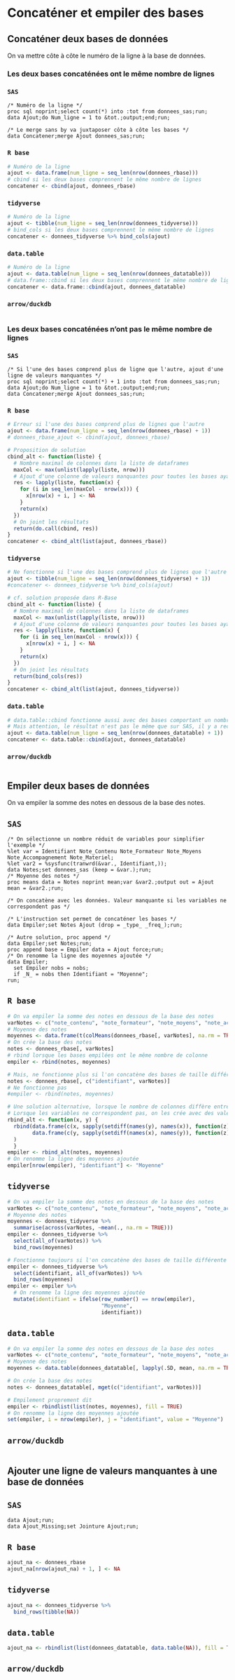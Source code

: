# Concaténer et empiler des bases

## Concaténer deux bases de données

On va mettre côte à côte le numéro de la ligne à la base de données.

### Les deux bases concaténées ont le même nombre de lignes

::: {.panel-tabset group="language"}

### `SAS` {.unnumbered .unlisted}
``` sas
/* Numéro de la ligne */
proc sql noprint;select count(*) into :tot from donnees_sas;run;
data Ajout;do Num_ligne = 1 to &tot.;output;end;run;

/* Le merge sans by va juxtaposer côte à côte les bases */
data Concatener;merge Ajout donnees_sas;run;
```

### `R base` {.unnumbered .unlisted}
```r
# Numéro de la ligne
ajout <- data.frame(num_ligne = seq_len(nrow(donnees_rbase)))
# cbind si les deux bases comprennent le même nombre de lignes
concatener <- cbind(ajout, donnees_rbase)
```

### `tidyverse` {.unnumbered .unlisted}
```r
# Numéro de la ligne
ajout <- tibble(num_ligne = seq_len(nrow(donnees_tidyverse)))
# bind_cols si les deux bases comprennent le même nombre de lignes
concatener <- donnees_tidyverse %>% bind_cols(ajout)
```

### `data.table` {.unnumbered .unlisted}
```r
# Numéro de la ligne
ajout <- data.table(num_ligne = seq_len(nrow(donnees_datatable)))
# data.frame::cbind si les deux bases comprennent le même nombre de lignes
concatener <- data.frame::cbind(ajout, donnees_datatable)
```

### `arrow/duckdb` {.unnumbered .unlisted}
```r

```

:::

### Les deux bases concaténées n'ont pas le même nombre de lignes

::: {.panel-tabset group="language"}

### `SAS` {.unnumbered .unlisted}
``` sas
/* Si l'une des bases comprend plus de ligne que l'autre, ajout d'une ligne de valeurs manquantes */
proc sql noprint;select count(*) + 1 into :tot from donnees_sas;run;
data Ajout;do Num_ligne = 1 to &tot.;output;end;run;
data Concatener;merge Ajout donnees_sas;run;
```

### `R base` {.unnumbered .unlisted}
```r
# Erreur si l'une des bases comprend plus de lignes que l'autre
ajout <- data.frame(num_ligne = seq_len(nrow(donnees_rbase) + 1))
# donnees_rbase_ajout <- cbind(ajout, donnees_rbase)

# Proposition de solution
cbind_alt <- function(liste) {
  # Nombre maximal de colonnes dans la liste de dataframes
  maxCol <- max(unlist(lapply(liste, nrow)))
  # Ajout d'une colonne de valeurs manquantes pour toutes les bases ayant moins de ligne que le maximum
  res <- lapply(liste, function(x) {
    for (i in seq_len(maxCol - nrow(x))) {
      x[nrow(x) + i, ] <- NA
    }
    return(x)
  })
  # On joint les résultats
  return(do.call(cbind, res))
}
concatener <- cbind_alt(list(ajout, donnees_rbase))
```

### `tidyverse` {.unnumbered .unlisted}
```r
# Ne fonctionne si l'une des bases comprend plus de lignes que l'autre !
ajout <- tibble(num_ligne = seq_len(nrow(donnees_tidyverse) + 1))
#concatener <- donnees_tidyverse %>% bind_cols(ajout)

# cf. solution proposée dans R-Base
cbind_alt <- function(liste) {
  # Nombre maximal de colonnes dans la liste de dataframes
  maxCol <- max(unlist(lapply(liste, nrow)))
  # Ajout d'une colonne de valeurs manquantes pour toutes les bases ayant moins de ligne que le maximum
  res <- lapply(liste, function(x) {
    for (i in seq_len(maxCol - nrow(x))) {
      x[nrow(x) + i, ] <- NA
    }
    return(x)
  })
  # On joint les résultats
  return(bind_cols(res))
}
concatener <- cbind_alt(list(ajout, donnees_tidyverse))
```

### `data.table` {.unnumbered .unlisted}
```r
# data.table::cbind fonctionne aussi avec des bases comportant un nombre différent de lignes
# Mais attention, le résultat n'est pas le même que sur SAS, il y a recycling
ajout <- data.table(num_ligne = seq_len(nrow(donnees_datatable) + 1))
concatener <- data.table::cbind(ajout, donnees_datatable)
```

### `arrow/duckdb` {.unnumbered .unlisted}
```r

```

:::

## Empiler deux bases de données

On va empiler la somme des notes en dessous de la base des notes.

::: {.panel-tabset group="language"}

## `SAS` {.unnumbered .unlisted}
``` sas
/* On sélectionne un nombre réduit de variables pour simplifier l'exemple */
%let var = Identifiant Note_Contenu Note_Formateur Note_Moyens Note_Accompagnement Note_Materiel;
%let var2 = %sysfunc(tranwrd(&var., Identifiant,));
data Notes;set donnees_sas (keep = &var.);run;
/* Moyenne des notes */
proc means data = Notes noprint mean;var &var2.;output out = Ajout mean = &var2.;run;

/* On concatène avec les données. Valeur manquante si les variables ne correspondent pas */

/* L'instruction set permet de concaténer les bases */
data Empiler;set Notes Ajout (drop = _type_ _freq_);run;

/* Autre solution, proc append */
data Empiler;set Notes;run;
proc append base = Empiler data = Ajout force;run;
/* On renomme la ligne des moyennes ajoutée */
data Empiler;
  set Empiler nobs = nobs;
  if _N_ = nobs then Identifiant = "Moyenne";
run;
```

## `R base` {.unnumbered .unlisted}
```r
# On va empiler la somme des notes en dessous de la base des notes
varNotes <- c("note_contenu", "note_formateur", "note_moyens", "note_accompagnement", "note_materiel")
# Moyenne des notes
moyennes <- data.frame(t(colMeans(donnees_rbase[, varNotes], na.rm = TRUE)))
# On crée la base des notes
notes <- donnees_rbase[, varNotes]
# rbind lorsque les bases empilées ont le même nombre de colonne
empiler <- rbind(notes, moyennes)

# Mais, ne fonctionne plus si l'on concatène des bases de taille différente
notes <- donnees_rbase[, c("identifiant", varNotes)]
# Ne fonctionne pas
#empiler <- rbind(notes, moyennes)

# Une solution alternative, lorsque le nombre de colonnes diffère entre les deux bases
# Lorsque les variables ne correspondent pas, on les crée avec des valeurs manquantes, via setdiff
rbind_alt <- function(x, y) {
  rbind(data.frame(c(x, sapply(setdiff(names(y), names(x)), function(z) NA))),
        data.frame(c(y, sapply(setdiff(names(x), names(y)), function(z) NA)))
  )
  }
empiler <- rbind_alt(notes, moyennes)
# On renomme la ligne des moyennes ajoutée
empiler[nrow(empiler), "identifiant"] <- "Moyenne"
```

## `tidyverse` {.unnumbered .unlisted}
```r
# On va empiler la somme des notes en dessous de la base des notes
varNotes <- c("note_contenu", "note_formateur", "note_moyens", "note_accompagnement", "note_materiel")
# Moyenne des notes
moyennes <- donnees_tidyverse %>% 
  summarise(across(varNotes, ~mean(., na.rm = TRUE)))
empiler <- donnees_tidyverse %>% 
  select(all_of(varNotes)) %>% 
  bind_rows(moyennes)

# Fonctionne toujours si l'on concatène des bases de taille différente
empiler <- donnees_tidyverse %>% 
  select(identifiant, all_of(varNotes)) %>% 
  bind_rows(moyennes)
empiler <- empiler %>% 
  # On renomme la ligne des moyennes ajoutée
  mutate(identifiant = ifelse(row_number() == nrow(empiler),
                              "Moyenne",
                              identifiant))
```

## `data.table` {.unnumbered .unlisted}
```r
# On va empiler la somme des notes en dessous de la base des notes
varNotes <- c("note_contenu", "note_formateur", "note_moyens", "note_accompagnement", "note_materiel")
# Moyenne des notes
moyennes <- data.table(donnees_datatable[, lapply(.SD, mean, na.rm = TRUE), .SDcols = varNotes])

# On crée la base des notes
notes <- donnees_datatable[, mget(c("identifiant", varNotes))]

# Empilement proprement dit
empiler <- rbindlist(list(notes, moyennes), fill = TRUE)
# On renomme la ligne des moyennes ajoutée
set(empiler, i = nrow(empiler), j = "identifiant", value = "Moyenne")
```

## `arrow/duckdb` {.unnumbered .unlisted}
```r

```

:::

## Ajouter une ligne de valeurs manquantes à une base de données

::: {.panel-tabset group="language"}

## `SAS` {.unnumbered .unlisted}
``` sas
data Ajout;run;
data Ajout_Missing;set Jointure Ajout;run;
```

## `R base` {.unnumbered .unlisted}
```r
ajout_na <- donnees_rbase
ajout_na[nrow(ajout_na) + 1, ] <- NA
```

## `tidyverse` {.unnumbered .unlisted}
```r
ajout_na <- donnees_tidyverse %>%
  bind_rows(tibble(NA))
```

## `data.table` {.unnumbered .unlisted}
```r
ajout_na <- rbindlist(list(donnees_datatable, data.table(NA)), fill = TRUE)
```

## `arrow/duckdb` {.unnumbered .unlisted}
```r

```

:::